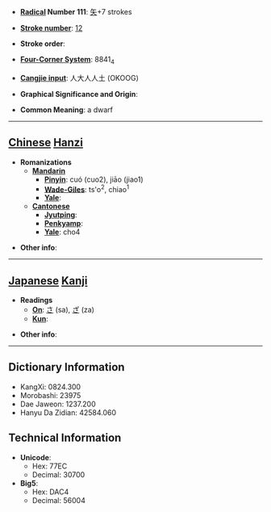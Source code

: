 * '''[[Wiktionary:Chinese radical index| Radical]] Number 111''': [[Wiktionary:Chinese radical index 矢|矢]]+7 strokes

* '''[[Wiktionary:Chinese total strokes index|Stroke number]]''': [[Wiktionary:Chinese total strokes index 12|12]]

* '''Stroke order''': 

* '''[[Wiktionary:Chinese four corner index|Four-Corner System]]''': 8841<sub>4</sub>

* '''[[Wiktionary:Chinese Cangjie index|Cangjie input]]''': 人大人人土 (OKOOG)

* '''Graphical Significance and Origin''': 

* '''Common Meaning''': a dwarf

----

== [[Chinese]] [[Hanzi]] ==

* '''Romanizations'''
** '''[[Mandarin]]'''
*** '''[[Pinyin]]''': cuó (cuo2), jiāo (jiao1)
*** '''[[Wade-Giles]]''': ts'o<sup>2</sup>, chiao<sup>1</sup>
*** '''[[Yale]]''': 
** '''[[Cantonese]]'''
*** '''[[Jyutping]]''':
*** '''[[Penkyamp]]''': 
*** '''[[Yale]]''': cho4

* '''Other info''': 

----

== [[Japanese]] [[Kanji]] ==

* '''Readings'''
** '''[[On]]''': [[さ]] (sa), [[ざ]] (za)
** '''[[Kun]]''': 

* '''Other info''':  

----

== Dictionary Information ==

* KangXi: 0824.300
* Morobashi: 23975
* Dae Jaweon: 1237.200
* Hanyu Da Zidian: 42584.060

== Technical Information ==

* '''Unicode''':
** Hex: 77EC
** Decimal: 30700
* '''Big5''':
** Hex: DAC4
** Decimal: 56004